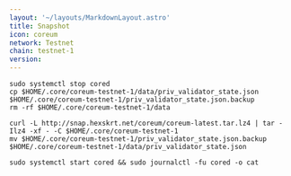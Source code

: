 ```yaml
---
layout: '~/layouts/MarkdownLayout.astro'
title: Snapshot
icon: coreum
network: Testnet
chain: testnet-1
version: 
---
```

```
sudo systemctl stop cored
cp $HOME/.core/coreum-testnet-1/data/priv_validator_state.json $HOME/.core/coreum-testnet-1/priv_validator_state.json.backup
rm -rf $HOME/.core/coreum-testnet-1/data

curl -L http://snap.hexskrt.net/coreum/coreum-latest.tar.lz4 | tar -Ilz4 -xf - -C $HOME/.core/coreum-testnet-1
mv $HOME/.core/coreum-testnet-1/priv_validator_state.json.backup $HOME/.core/coreum-testnet-1/data/priv_validator_state.json

sudo systemctl start cored && sudo journalctl -fu cored -o cat
```